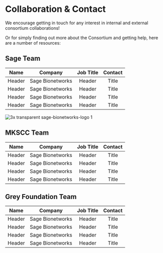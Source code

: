 

# Collaboration & Contact

We encourage getting in touch for any interest in internal and external consortium collaborations! 

Or for simply finding out more about the Consortium and getting help, here are a number of resources: 

## Sage Team 

| Name | Company | Job Title | Contact |
| :-----------: | :-----------: | :-----------: | :-----------: |
| Header | Sage Bionetworks | Header | Title |
| Header | Sage Bionetworks | Header | Title |
| Header | Sage Bionetworks | Header | Title |
| Header | Sage Bionetworks | Header | Title |


![3x transparent  sage-bionetworks-logo 1](https://user-images.githubusercontent.com/114612268/206546586-0352539d-35e3-4652-9776-b617f4fefb0a.png)

## MKSCC Team

| Name | Company | Job Title | Contact |
| :-----------: | :-----------: | :-----------: | :-----------: |
| Header | Sage Bionetworks | Header | Title |
| Header | Sage Bionetworks | Header | Title |
| Header | Sage Bionetworks | Header | Title |
| Header | Sage Bionetworks | Header | Title |


## Grey Foundation Team

| Name | Company | Job Title | Contact |
| :-----------: | :-----------: | :-----------: | :-----------: |
| Header | Sage Bionetworks | Header | Title |
| Header | Sage Bionetworks | Header | Title |
| Header | Sage Bionetworks | Header | Title |
| Header | Sage Bionetworks | Header | Title |
